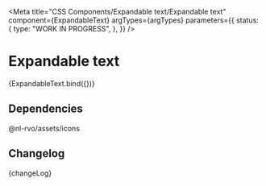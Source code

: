 
<Meta
  title="CSS Components/Expandable text/Expandable text"
  component={ExpandableText}
  argTypes={argTypes}
  parameters={{
    status: {
      type: "WORK IN PROGRESS",
    },
  }}
/>

# Expandable text

<Canvas>
  <Story name="Expandable text" args={defaultArgs}>
    {ExpandableText.bind({})}
  </Story>
</Canvas>

<ArgsTable story="Expandable text" />

## Dependencies

@nl-rvo/assets/icons

## Changelog

<Description>{changeLog}</Description>
